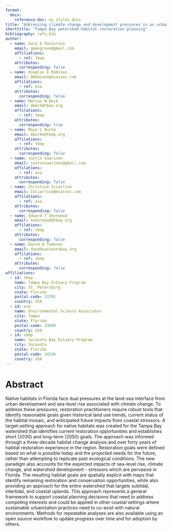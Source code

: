 ```yaml
---
format: 
  docx:
    reference-doc: my_styles.docx
title: "Addressing climate change and development pressures in an urban estuary through habitat restoration planning"
shorttitle: "Tampa Bay watershed habitat restoration planning"
bibliography: refs.bib
author: 
  - name: Gary E Raulerson
    email: gmangrove@gmail.com
    affiliations: 
      - ref: tbep
    attributes:
      corresponding: false
  - name: Douglas E Robison
    email: DRobison@esassoc.com 
    affilations: 
      - ref: esa
    attributes:
      corresponding: false
  - name: Marcus W Beck
    email: mbeck@tbep.org
    affilations: 
      - ref: tbep
    attributes:
      corresponding: true
  - name: Maya C Burke
    email: mburke@tbep.org
    affilations: 
      - ref: tbep
    attributes:
      corresponding: false
  - name: Justin Saarinen
    email: justinsaarinen@gmail.com 
    affilations: 
      - ref: esa
    attributes:
      corresponding: false
  - name: Christine Sciarrino
    email: CSciarrino@esassoc.com 
    affilations: 
      - ref: esa
    attributes:
      corresponding: false
  - name: Edward T Sherwood
    email: esherwood@tbep.org 
    affilations: 
      - ref: tbep
    attributes:
      corresponding: false
  - name: David A Tomasko
    email: dave@sarasotabay.org
    affilations: 
      - ref: sbep
    attributes:
      corresponding: false
affiliations:
  - id: tbep
    name: Tampa Bay Estuary Program
    city: St. Petersburg
    state: Florida 
    postal-code: 33701 
    country: USA
  - id: esa
    name: Environmental Science Associates
    city: Tampa
    state: Florida
    postal-code: 33609 
    country: USA
  - id: sbep
    name: Sarasota Bay Estuary Program
    city: Sarasota
    state: Florida
    postal-code: 34236
    country: USA
---
```



# Abstract

Native habitats in Florida face dual pressures at the land-sea interface from urban development and sea-level rise associated with climate change. To address these pressures, restoration practitioners require robust tools that identify reasonable goals given historical land use trends, current status of the habitat mosaic, and anticipated future impacts from coastal stressors. A target-setting approach for native habitats was created for the Tampa Bay watershed that identifies current restoration opportunities and establishes short (2030) and long-term (2050) goals. The approach was informed through a three-decade habitat change analysis and over forty years of habitat restoration experience in the region. Restoration goals were defined based on what is possible today and the projected needs for the future, rather than attempting to replicate past ecological conditions. The new paradigm also accounts for the expected impacts of sea-level rise, climate change, and watershed development - stressors which are pervasive in Florida. The resulting habitat goals are spatially explicit with maps that identify remaining restoration and conservation opportunities, while also providing an approach for the entire watershed that targets subtidal, intertidal, and coastal uplands. This approach represents a general framework to support coastal planning decisions that need to address competing interests and could be applied in other coastal settings where sustainable urbanization practices need to co-exist with natural environments. Methods for repeatable analyses are also available using an open source workflow to update progress over time and for adoption by others.
